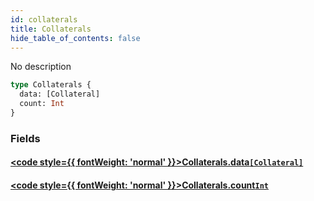 ```yaml
---
id: collaterals
title: Collaterals
hide_table_of_contents: false
---
```








No description

```graphql
type Collaterals {
  data: [Collateral]
  count: Int
}
```


### Fields

#### [<code style={{ fontWeight: 'normal' }}>Collaterals.<b>data</b></code>](#)<Bullet />[`[Collateral]`](/docs/api/objects/collateral) <Badge class="secondary" text="list"/> <Badge class="secondary" text="object"/>
> 
> 

#### [<code style={{ fontWeight: 'normal' }}>Collaterals.<b>count</b></code>](#)<Bullet />[`Int`](/docs/api/scalars/int) <Badge class="secondary" text="scalar"/>
> 
> 





